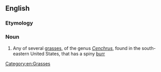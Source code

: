 ==English==
{{rfi}}

===Etymology===
{{compound|sand|bur|lang=en}}

===Noun===
{{wikipedia}}
{{en-noun}}

# Any of several [[grass]]es, of the genus ''[[Cenchrus]]'', found in the south-eastern United States, that has a spiny [[burr]]

[[Category:en:Grasses]]